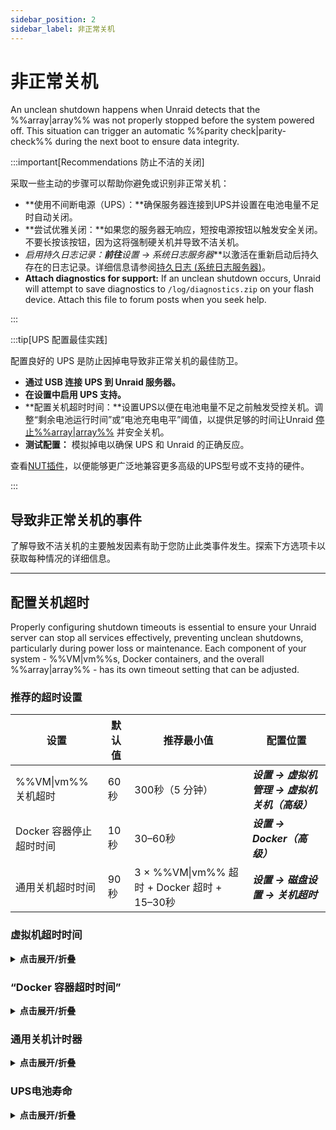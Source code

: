 ```yaml
---
sidebar_position: 2
sidebar_label: 非正常关机
---
```



# 非正常关机

An unclean shutdown happens when Unraid detects that the %%array|array%% was not properly stopped before the system powered off. This situation can trigger an automatic %%parity check|parity-check%% during the next boot to ensure data integrity.

:::important[Recommendations 防止不洁的关闭]

采取一些主动的步骤可以帮助你避免或识别非正常关机：

- \*\*使用不间断电源（UPS）：\*\*确保服务器连接到UPS并设置在电池电量不足时自动关闭。
- \*\*尝试优雅关闭：\*\*如果您的服务器无响应，短按电源按钮以触发安全关闭。不要长按该按钮，因为这将强制硬关机并导致不洁关机。
- **启用持久日志记录：**前往***设置 → 系统日志服务器***以激活在重新启动后持久存在的日志记录。详细信息请参阅[持久日志 (系统日志服务器)](../diagnostics/capture-diagnostics-and-logs.mdx#persistent-logs-syslog-server)。
- **Attach diagnostics for support:** If an unclean shutdown occurs, Unraid will attempt to save diagnostics to `/log/diagnostics.zip` on your flash device. Attach this file to forum posts when you seek help.

:::

:::tip[UPS 配置最佳实践]

配置良好的 UPS 是防止因掉电导致非正常关机的最佳防卫。

- **通过 USB 连接 UPS 到 Unraid 服务器。**
- **在设置中启用 UPS 支持。**
- \*\*配置关机超时时间：\*\*设置UPS以便在电池电量不足之前触发受控关机。调整“剩余电池运行时间”或“电池充电电平”阈值，以提供足够的时间让Unraid [停止%%array|array%%](../../using-unraid-to/manage-storage/array-configuration.mdx#startstop-the-array) 并安全关机。
- **测试配置：** 模拟掉电以确保 UPS 和 Unraid 的正确反应。

查看[NUT插件](https://unraid.net/community/apps/c/plugins/p4?srsltid=AfmBOop675PrJQW4iqb4JBN3GyPpwDDiSmnZReq78t27XyxkFdMX8inO#:~:text=NUT%20%2D%20Network%20UPS%20Tools)，以便能够更广泛地兼容更多高级的UPS型号或不支持的硬件。

:::

## 导致非正常关机的事件

了解导致不洁关机的主要触发因素有助于您防止此类事件发生。探索下方选项卡以获取每种情况的详细信息。

<Tabs>
  <TabItem value="电源" label="“意外的电源损失”" default>
    <UncleanShutdownsPower />
  </TabItem>

  <TabItem value="闪存" label="“闪存驱动器故障”">
    <UncleanShutdownsFlash />
  </TabItem>

  <TabItem value="终端" label="打开终端会话">
    <UncleanShutdownsTerminal />
  </TabItem>
</Tabs>

---

## 配置关机超时

Properly configuring shutdown timeouts is essential to ensure your Unraid server can stop all services effectively, preventing unclean shutdowns, particularly during power loss or maintenance. Each component of your system - %%VM|vm%%s, Docker containers, and the overall %%array|array%% - has its own timeout setting that can be adjusted.

### 推荐的超时设置

| 设置              | 默认值 | 推荐最小值                                  | 配置位置                         |
| --------------- | --- | -------------------------------------- | ---------------------------- |
| %%VM\|vm%% 关机超时 | 60秒 | 300秒（5 分钟）                             | ***设置 → 虚拟机管理 → 虚拟机关机（高级）*** |
| Docker 容器停止超时时间 | 10秒 | 30–60秒                                 | ***设置 → Docker（高级）***        |
| 通用关机超时时间        | 90秒 | 3 × %%VM\|vm%% 超时 + Docker 超时 + 15–30秒 | ***设置 → 磁盘设置 → 关机超时***       |

### 虚拟机超时时间

<details>
  <summary><strong>点击展开/折叠</strong></summary>

  在停止 Docker 容器或 %%array|array%% 自身之前，Unraid 首先关闭所有配置的虚拟机 (%%VMs|vm%%)。 虚拟机关闭超时决定了 Unraid 等待每个 %%VM|vm%% 优雅关闭的时间。

  <h4>设置位置</h4>

  - ***设置 → 虚拟机管理 → 虚拟机关机（高级）***

  <h4>考虑</h4>

  - Windows %%虚拟机|vm%% 可能需要更长时间关机，尤其是如果更新待处理或虚拟机处于睡眠/休眠中。
  - 如果超时时间过短，%%虚拟机|vm%% 将被强制停止，有可能导致数据丢失或损坏。

  <h4>最佳做法</h4>

  将超时设置为至少 300 秒（5 分钟），用于 Windows %%VMs|vm%%。计划更新在启动时运行，而不是在关闭时运行，以避免延迟。
</details>

### “Docker 容器超时时间”

<details>
  <summary><strong>点击展开/折叠</strong></summary>

  在虚拟机之后，Unraid 停止所有正在运行的 Docker 容器。容器停止超时控制 Unraid 等待每个容器干净退出的时间。

  <h4>设置位置</h4>

  - ***设置 → Docker*** （启用高级视图）

  <h4>考虑</h4>

  - 容器是并行停止的。
  - 复杂容器，或具有大型数据库的容器，可能需要超过默认的 10 秒时间进行安全关闭。
  - 如果定时器到期，容器将被强制停止。

  <h4>最佳做法</h4>
  如果运行需要额外关闭时间的 Docker 容器，请将超时增加到 30–60 秒。
</details>

### 通用关机计时器

<details>
  <summary><strong>点击展开/折叠</strong></summary>

  The overall Shutdown time-out is the maximum time Unraid allows for all shutdown processes - %%VM|vm%%s, Docker, and disk operations - before forcing a shutdown.

  <h4>设置位置</h4>

  - ***设置 → 磁盘设置 → 关机超时***

  <h4>如何计算</h4>

  加上 %%虚拟机|vm%% 和 Docker 超时时间，然后加上 15–30 秒用于磁盘卸载和其他进程。

  - 示例：`3 × ***虚拟机关机超时*** + ***Docker 停止超时*** + 15–30 秒`

  <h4>最佳实践</h4>
  设置这个计时器高于您最慢的关机场景，尤其当您有许多驱动器或大型 %%array|array%% 时。
</details>

### UPS电池寿命

<details>
  <summary><strong>点击展开/折叠</strong></summary>

  您的 UPS 必须提供足够的运行时间，以允许所有关闭计时器在服务器失去电力前到期。

  <h4>设置位置</h4>

  - ***设置 → UPS 设置*** （查看 **剩余运行时间**，所有磁盘旋转起来）

  <h4>考虑</h4>

  - UPS 应该在关机序列完成前触发关闭。
  - 如果电池在关闭完成之前耗尽，您将面临不完全关闭和可能的数据丢失的风险。

  <h4>最佳做法</h4>

  通过模拟断电来测试您的 UPS，并确认 Unraid 可以在时间充裕的情况下干净关闭。
</details>
